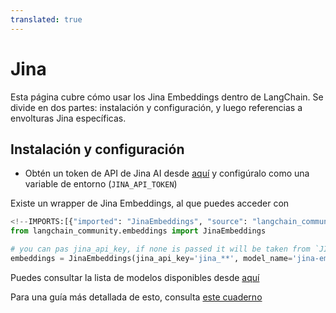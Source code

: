 ```yaml
---
translated: true
---
```


# Jina

Esta página cubre cómo usar los Jina Embeddings dentro de LangChain.
Se divide en dos partes: instalación y configuración, y luego referencias a envolturas Jina específicas.

## Instalación y configuración

- Obtén un token de API de Jina AI desde [aquí](https://jina.ai/embeddings/) y configúralo como una variable de entorno (`JINA_API_TOKEN`)

Existe un wrapper de Jina Embeddings, al que puedes acceder con

```python
<!--IMPORTS:[{"imported": "JinaEmbeddings", "source": "langchain_community.embeddings", "docs": "https://api.python.langchain.com/en/latest/embeddings/langchain_community.embeddings.jina.JinaEmbeddings.html", "title": "Jina"}]-->
from langchain_community.embeddings import JinaEmbeddings

# you can pas jina_api_key, if none is passed it will be taken from `JINA_API_TOKEN` environment variable
embeddings = JinaEmbeddings(jina_api_key='jina_**', model_name='jina-embeddings-v2-base-en')
```

Puedes consultar la lista de modelos disponibles desde [aquí](https://jina.ai/embeddings/)

Para una guía más detallada de esto, consulta [este cuaderno](/docs/integrations/text_embedding/jina)
